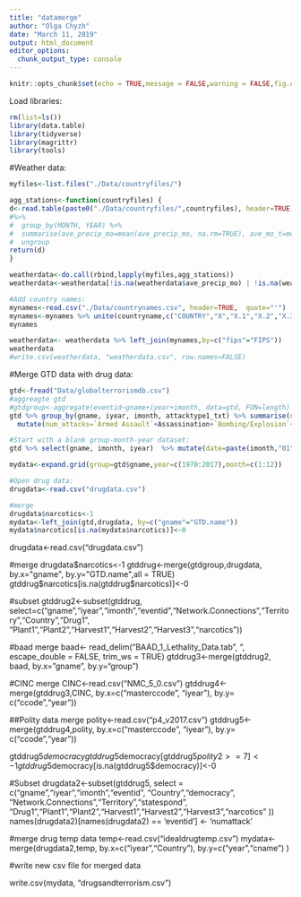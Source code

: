 ```yaml
---
title: "datamerge"
author: "Olga Chyzh"
date: "March 11, 2019"
output: html_document
editor_options: 
  chunk_output_type: console
---
```


```r
knitr::opts_chunk$set(echo = TRUE,message = FALSE,warning = FALSE,fig.cap = "...")
```

Load libraries:
```r
rm(list=ls())
library(data.table)
library(tidyverse)
library(magrittr)
library(tools)

```

#Weather data:
```r
myfiles<-list.files("./Data/countryfiles/")

agg_stations<-function(countryfiles) {
d<-read.table(paste0("./Data/countryfiles/",countryfiles), header=TRUE)
#%>% 
#  group_by(MONTH, YEAR) %>% 
#  summarise(ave_precip_mo=mean(ave_precip_mo, na.rm=TRUE), ave_mo_t=mean(ave_mo_t,na.rm=TRUE), opium_t=mean(opium_t,na.rm=TRUE),mj_t=mean(mj_t,na.rm=TRUE), coca_t=mean(coca_t,na.rm=TRUE), fips=first(fips)) %>%
#  ungroup
return(d)
}

weatherdata<-do.call(rbind,lapply(myfiles,agg_stations))
weatherdata<-weatherdata[!is.na(weatherdata$ave_precip_mo) | !is.na(weatherdata$ave_mo_t),]

#Add country names:
mynames<-read.csv("./Data/countrynames.csv", header=TRUE,  quote="'")
mynames<-mynames %>% unite(countryname,c("COUNTRY","X","X.1","X.2","X.3","X.4","X.5","X.6"), sep="") %>% mutate(countryname=toTitleCase(tolower(countryname)))
mynames

weatherdata<- weatherdata %>% left_join(mynames,by=c("fips"="FIPS"))
weatherdata
#write.csv(weatherdata, "weatherdata.csv", row.names=FALSE)


```


#Merge GTD data with drug data:
```r
gtd<-fread("Data/globalterrorismdb.csv")
#aggreagte gtd
#gtdgroup<-aggregate(eventid~gname+iyear+imonth, data=gtd, FUN=length)
gtd %>% group_by(gname, iyear, imonth, attacktype1_txt) %>% summarise(num_attacks=length(eventid)) %>% ungroup %>% spread(attacktype1_txt, num_attacks) %>% 
  mutate(num_attacks=`Armed Assault`+Assassination+`Bombing/Explosion`+`Facility/Infrastructure Attack`+Hijacking+`Hostage Taking (Barricade Incident)` +`Hostage Taking (Kidnapping)`+`Unarmed Assault`+Unknown)

#Start with a blank group-month-year dataset:
gtd %>% select(gname, imonth, iyear)  %>% mutate(date=paste(imonth,"01",iyear, sep="/"))  %>% mutate(date=as.Date(date, "%m/%d/%Y")) %>% group_by(gname) %>% summarise(first_moyr=min(date), last_moyr=max(date)) %>% ungroup 

mydata<-expand.grid(group=gtd$gname,year=c(1970:2017),month=c(1:12))

#Open drug data:
drugdata<-read.csv("drugdata.csv")

#merge
drugdata$narcotics<-1
mydata<-left_join(gtd,drugdata, by=c("gname"="GTD.name"))
mydata$narcotics[is.na(mydata$narcotics)]<-0

```


drugdata<-read.csv("drugdata.csv")

#merge
drugdata$narcotics<-1
gtddrug<-merge(gtdgroup,drugdata, by.x="gname", by.y="GTD.name",all = TRUE)
gtddrug$narcotics[is.na(gtddrug$narcotics)]<-0

#subset
gtddrug2<-subset(gtddrug, select=c("gname","iyear","imonth","eventid","Network.Connections","Territory","Country","Drug1",
                                   "Plant1","Plant2","Harvest1","Harvest2","Harvest3","narcotics"))

#baad merge
baad<- read_delim("BAAD_1_Lethality_Data.tab", "\t", escape_double = FALSE, trim_ws = TRUE)
gtddrug3<-merge(gtddrug2, baad, by.x="gname", by.y="group")

#CINC merge
CINC<-read.csv("NMC_5_0.csv")
gtddrug4<-merge(gtddrug3,CINC, by.x=c("masterccode", "iyear"), by.y= c("ccode","year"))

##Polity data merge
polity<-read.csv("p4_v2017.csv")
gtddrug5<-merge(gtddrug4,polity, by.x=c("masterccode", "iyear"), by.y= c("ccode","year"))

gtddrug5$democracy
gtddrug5$democracy[gtddrug5$polity2>=7]<-1
gtddrug5$democracy[is.na(gtddrug5$democracy)]<-0

#Subset
drugdata2<-subset(gtddrug5, select = c("gname","iyear","imonth","eventid",
                                       "Country","democracy",
                                       "Network.Connections","Territory","statespond",
                                       "Drug1","Plant1","Plant2","Harvest1","Harvest2","Harvest3","narcotics" ))
names(drugdata2)[names(drugdata2) == 'eventid'] <- 'numattack'


#merge drug temp data
temp<-read.csv("idealdrugtemp.csv")
mydata<-merge(drugdata2,temp, by.x=c("iyear","Country"), by.y=c("year","cname") )

#write new csv file for merged data

write.csv(mydata, "drugsandterrorism.csv")
